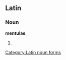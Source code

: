 ==Latin==
===Noun===
'''mentulae''' {{f}}
# {{inflection of|mentula|mentula|gen|s}}

[[Category:Latin noun forms]]